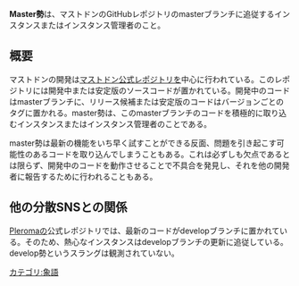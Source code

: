 {{Infobox word
|Name={{Ruby|Master勢|ますたーぜい}}
|Hinshi=名詞
}}'''Master勢'''は、マストドンのGitHubレポジトリのmasterブランチに追従するインスタンスまたはインスタンス管理者のこと。

== 概要 ==

マストドンの開発は[[マストドン公式レポジトリ]]を中心に行われている。このレポジトリには開発中または安定版のソースコードが置かれている。開発中のコードはmasterブランチに、リリース候補または安定版のコードはバージョンごとのタグに置かれる。master勢は、このmasterブランチのコードを積極的に取り込むインスタンスまたはインスタンス管理者のことである。

master勢は最新の機能をいち早く試すことができる反面、問題を引き起こす可能性のあるコードを取り込んでしまうこともある。これは必ずしも欠点であるとは限らず、開発中のコードを動作させることで不具合を発見し、それを他の開発者に報告するために行われることもある。

==他の分散SNSとの関係==
[[Pleroma]]の公式レポジトリでは、最新のコードがdevelopブランチに置かれている。そのため、熱心なインスタンスはdevelopブランチの更新に追従している。develop勢というスラングは観測されていない。

{{DEFAULTSORT:masterせい}}
[[カテゴリ:象語]]